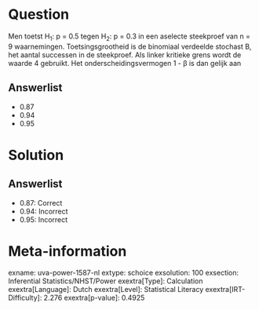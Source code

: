 Question
========

Men toetst H~1~: p = 0.5 tegen H~2~: p = 0.3 in een aselecte steekproef
van n = 9 waarnemingen. Toetsingsgrootheid is de binomiaal verdeelde
stochast B, het aantal successen in de steekproef. Als linker kritieke
grens wordt de waarde 4 gebruikt. Het onderscheidingsvermogen 1 - β is
dan gelijk aan

Answerlist
----------

* 0.87
* 0.94
* 0.95

Solution
========

Answerlist
----------

* 0.87: Correct
* 0.94: Incorrect
* 0.95: Incorrect

Meta-information
================
exname: uva-power-1587-nl
extype: schoice
exsolution: 100
exsection: Inferential Statistics/NHST/Power
exextra[Type]: Calculation
exextra[Language]: Dutch
exextra[Level]: Statistical Literacy
exextra[IRT-Difficulty]: 2.276
exextra[p-value]: 0.4925
